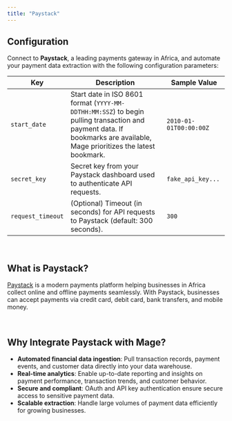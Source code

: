 ```yaml
---
title: "Paystack"
---
```


## Configuration

Connect to **Paystack**, a leading payments gateway in Africa, and automate your payment data extraction with the following configuration parameters:

| Key               | Description                                                                                                      | Sample Value          |
| ----------------- | ---------------------------------------------------------------------------------------------------------------- | --------------------- |
| `start_date`       | Start date in ISO 8601 format (`YYYY-MM-DDTHH:MM:SSZ`) to begin pulling transaction and payment data. If bookmarks are available, Mage prioritizes the latest bookmark. | `2010-01-01T00:00:00Z` |
| `secret_key`       | Secret key from your Paystack dashboard used to authenticate API requests.                                       | `fake_api_key...`      |
| `request_timeout`  | (Optional) Timeout (in seconds) for API requests to Paystack (default: 300 seconds).                             | `300`                  |

<br/>

## What is Paystack?

[Paystack](https://paystack.com/) is a modern payments platform helping businesses in Africa collect online and offline payments seamlessly. With Paystack, businesses can accept payments via credit card, debit card, bank transfers, and mobile money.

<br/>

## Why Integrate Paystack with Mage?

- **Automated financial data ingestion**: Pull transaction records, payment events, and customer data directly into your data warehouse.
- **Real-time analytics**: Enable up-to-date reporting and insights on payment performance, transaction trends, and customer behavior.
- **Secure and compliant**: OAuth and API key authentication ensure secure access to sensitive payment data.
- **Scalable extraction**: Handle large volumes of payment data efficiently for growing businesses.

<br/>
